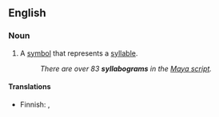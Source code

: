 ==English==

===Noun===
{{en-noun}}

# A [[symbol]] that represents a [[syllable]].
#: ''There are over 83 '''syllabograms''' in the [[w:Maya script|Maya script]].''

====Translations====
{{trans-top|symbol}}
* Finnish: {{t|fi|tavumerkki}}, {{t|fi|syllabogrammi}}
{{trans-mid}}
{{trans-bottom}}